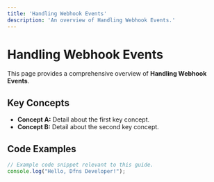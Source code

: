 ```yaml
---
title: 'Handling Webhook Events'
description: 'An overview of Handling Webhook Events.'
---
```


# Handling Webhook Events

This page provides a comprehensive overview of **Handling Webhook Events**.

## Key Concepts

* **Concept A:** Detail about the first key concept.
* **Concept B:** Detail about the second key concept.

## Code Examples

```typescript
// Example code snippet relevant to this guide.
console.log("Hello, Dfns Developer!");
```
